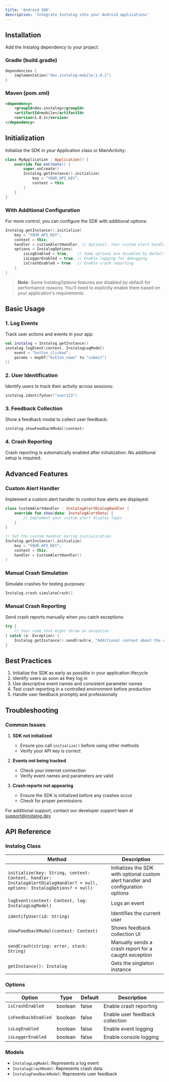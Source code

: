 ```yaml
---
title: 'Android SDK'
description: 'Integrate Instalog into your Android applications'
---
```


## Installation

Add the Instalog dependency to your project.

### Gradle (build.gradle)

```kotlin
dependencies {
    implementation("dev.instalog:mobile:1.0.1")
}
```

### Maven (pom.xml)

```xml
<dependency>
    <groupId>dev.instalog</groupId>
    <artifactId>mobile</artifactId>
    <version>1.0.1</version>
</dependency>
```

## Initialization

Initialize the SDK in your Application class or MainActivity:

```kotlin
class MyApplication : Application() {
    override fun onCreate() {
        super.onCreate()
        Instalog.getInstance().initialize(
            key = "YOUR_API_KEY",
            context = this
        )
    }
}
```

### With Additional Configuration
For more control, you can configure the SDK with additional options:

```kotlin
Instalog.getInstance().initialize(
    key = "YOUR_API_KEY",
    context = this,
    handler = customAlertHandler, // Optional: Your custom alert handler
    options = InstalogOptions(
        isLogEnabled = true,    // Some options are disabled by default
        isLoggerEnabled = true, // Enable logging for debugging
        isCrashEnabled = true   // Enable crash reporting
    )
)
```

> **Note:** Some InstalogOptions features are disabled by default for performance reasons. You'll need to explicitly enable them based on your application's requirements.

## Basic Usage

### 1. Log Events
Track user actions and events in your app:

```kotlin
val instalog = Instalog.getInstance()
instalog.logEvent(context, InstalogLogModel(
    event = "button_clicked",
    params = mapOf("button_name" to "submit")
))
```

### 2. User Identification
Identify users to track their activity across sessions:

```kotlin
instalog.identifyUser("user123")
```

### 3. Feedback Collection
Show a feedback modal to collect user feedback:

```kotlin
instalog.showFeedbackModal(context)
```

### 4. Crash Reporting
Crash reporting is automatically enabled after initialization. No additional setup is required.

## Advanced Features

### Custom Alert Handler
Implement a custom alert handler to control how alerts are displayed:

```kotlin
class CustomAlertHandler : InstalogAlertDialogHandler {
    override fun show(data: InstalogAlertData) {
        // Implement your custom alert display logic
    }
}

// Set the custom handler during initialization
Instalog.getInstance().initialize(
    key = "YOUR_API_KEY",
    context = this,
    handler = CustomAlertHandler()
)
```

### Manual Crash Simulation
Simulate crashes for testing purposes:
```kotlin
Instalog.crash.simulateCrash()
```

### Manual Crash Reporting
Send crash reports manually when you catch exceptions:

```kotlin
try {
    // Your code that might throw an exception
} catch (e: Exception) {
    Instalog.getInstance().sendCrash(e, "Additional context about the crash")
}
```

## Best Practices

1. Initialize the SDK as early as possible in your application lifecycle
2. Identify users as soon as they log in
3. Use descriptive event names and consistent parameter names
4. Test crash reporting in a controlled environment before production
5. Handle user feedback promptly and professionally

## Troubleshooting

### Common Issues

1. **SDK not initialized**
   - Ensure you call `initialize()` before using other methods
   - Verify your API key is correct

2. **Events not being tracked**
   - Check your internet connection
   - Verify event names and parameters are valid

3. **Crash reports not appearing**
   - Ensure the SDK is initialized before any crashes occur
   - Check for proper permissions

For additional support, contact our developer support team at support@instalog.dev

## API Reference

### Instalog Class

| Method | Description |
|--------|-------------|
| `initialize(key: String, context: Context, handler: InstalogAlertDialogHandler? = null, options: InstalogOptions? = null)` | Initializes the SDK with optional custom alert handler and configuration options |
| `logEvent(context: Context, log: InstalogLogModel)` | Logs an event |
| `identifyUser(id: String)` | Identifies the current user |
| `showFeedbackModal(context: Context)` | Shows feedback collection UI |
| `sendCrash(string: error, stack: String)` | Manually sends a crash report for a caught exception |
| `getInstance(): Instalog` | Gets the singleton instance |


### Options

| Option | Type | Default | Description |
|--------|------|---------|-------------|
| `isCrashEnabled` | boolean | false | Enable crash reporting |
| `isFeedbackEnabled` | boolean | false | Enable user feedback collection |
| `isLogEnabled` | boolean | false | Enable event logging |
| `isLoggerEnabled` | boolean | false | Enable console logging |

### Models

- `InstalogLogModel`: Represents a log event
- `InstalogCrashModel`: Represents crash data
- `InstalogFeedbackModel`: Represents user feedback
